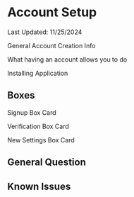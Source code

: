 # Account Setup

Last Updated: 11/25/2024

General Account Creation Info

What having an account allows you to do

Installing Application

## Boxes

Signup Box Card

Verification Box Card

New Settings Box Card

## General Question

## Known Issues
